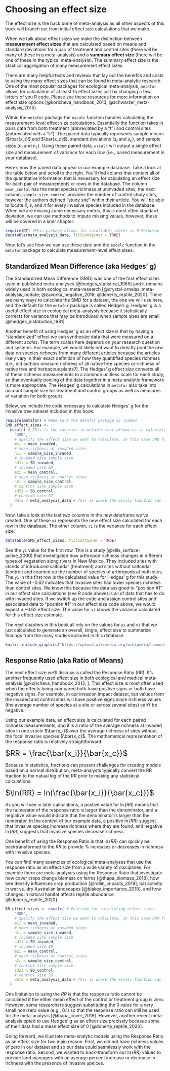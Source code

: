 # Choosing an effect size

The effect size is the back bone of meta-analysis as all other aspects of this book will branch out from initial effect size calculations that we make. 

When we talk about effect sizes we make the distinction between **measurement effect sizes** that are calculated based on means and standard deviations for a pair of treatment and control sites (there will be many of these in a meta-analysis) and a **summary effect size** (there will be one of these in the typical meta-analysis).  The summary effect size is the stastical aggregation of many measurement effect sizes.

There are many helpful texts and reviews that lay out the benefits and costs to using the many effect sizes that can be found in meta-analytic research.  One of the most popular packages for ecological meta-analysis, `metafor` allows for calculation of at least 15 effect sizes just by changing a few letters of you R code.  Please see these resources for more information on effect size options [@koricheva_handbook_2013, @schwarzer_meta-analysis_2015]. 

Within the `metafor` package the `escalc` function handles calculating the measurement-level effect size calculations. Essentially the function takes in pairs data from both treatment (abbreviated by a "t") and control sites (abbreviated with a "c"). The paired data typically represents sample means ($\bar{x_t}$ and $\bar{x_c}$), standard deviations ($s_t$ and $s_c$), and sample sizes ($n_t$ and $n_c$). Using these paired data, `escalc` will output a single effect size and measurement of variance for each row (i.e., paired measurement in your database).  

Here's how the paired data appear in our example database. Take a look at the table below and scroll to the right. You'll find colums that contain all of the quantitative information that is necessary for calculating an effect size for each pair of measurements or rows in the database. The column `mean_contol` has the mean species richness at uninvaded sites, the next column, `sample_size_control` provides the number of control study sites, however the authors defined "study site" within their article. You will be able to locate $\bar{x}$, $s$, and $n$ for every invasive species included in the database.  When we are missing some necessary metric, this is most often standard deviation, we can use methods to impute missing values, however, these will be covered in a later chapter.  

```r
require(DT) #This package allows for scrollable tables in R Markdown
datatable(meta_analysis_data, fillContainer = TRUE)
```

Now, let's see how we can use these date and the `escalc` function in the `metafor` package to calculate measurement-level effect sizes.  

## Standardized Mean Difference (aka Hedges' g)  

The Standardized Mean Difference (SMD) was one of the first effect sizes used in published meta-analyses [@hedges_statistical_1985] and it remains widely used in both ecological meta-research [@crystal-ornelas_meta-analysis_nodate; @zavorka_negative_2018; @doherty_reptile_2020]. There are many ways to calculate the SMD for a dataset, the one we will use here, and the default for the `metafor` package is called Hedge's g. Hedges' g is a useful effect size in ecological meta-analysis becuase it statistically corrects for variance that may be introduced when sample sizes are small [@hedges_distribution_1981].  

Another benefit of using Hedges' g as an effect size is that by having a "standardized" effect we can synthesize data that were measured on a different *scales*. The term scales here depends on your research question and systems. For example, we would likely not want to directly pool the raw data on species richness from many different articles because the articles likely vary in their exact definition of how they quantified species richness (i.e., did authors measure richness of all native tree species or richness of native tree and herbacous plants?). The Hedges' g effect size converts all of these richness measurements to a common unitless scale for each study, so that eventually pooling of the data together in a meta-analytic framework is more appropriate. The Hedges' g calculations in `metafor` also take into account sample size for treatment and control groups as well as measures of variation for both groups.  

Below, we include the code necessary to calculate Hedges' g  for the invasive tree dataset included in this book.  

```r
require(metafor) # Make sure the metafor package is loaded
SMD_effect_sizes <-
  escalc( # This is the function in metafor that allows us to calculate an effect size for each row in a database
    "SMD",
    # Specify the effect size we want to calculate. In this case SMD for Standardized mean difference
    m1i = mean_invaded,
    # mean richness at invaded sites
    n1i = sample_size_invaded,
    # invaded site sample size
    sd1i = SD_invaded,
    # invaded site SD
    m2i = mean_control,
    # mean richness at control sites
    n2i = sample_size_control,
    # control site sample size
    sd2i = SD_control,
    # control site SD
    data = meta_analysis_data # This is where the escalc function can find all the data for our meta-analysis
  )
```


Now, take a look at the last two columns in the new dataframe we've created. One of these `yi` represents the new effect size calculated for each row in the database.  The other column, `vi` is the variance for each effect size.  

```r
datatable(SMD_effect_sizes, fillContainer = TRUE)
```
  
See the `yi` value for the first row. This is a study [@ellis_surface-active_2000] that investigated how arthropod richness changes in different types of vegetation along rivers in New Mexico. They included sites with stands of introduced saltcedar (treatment) and sites without saltcedar (control) and counted up the number of species of arthropods at both sites.  The `yi` in this first row is the calculated value for Hedges' g for this study.  The value of -0.62 indicates that invasive sites had lower species richness than control sites.  We know this because the data assigned to "position #1" in our effect size calculations (see R code above) is all of data that has to do with invaded sites.  If we switch up the code and assign control sites and associated data to "position #1" in our effect size code above, we would expect a +0.62 effect size. The value for `vi` shows the variance calculated for this effect size estimate.  

The next chapters in this book all rely on the values for `yi` and `vi` that we just calculated to generate an overall, single, effect size to summarize findings from the many studies included in this database.  

```r
knitr::include_graphics("https://upload.wikimedia.org/wikipedia/commons/4/44/Tamarix_gallica_bloemen.jpg")
```

## Response Ratio (aka Ratio of Means)  

The next effect size we'll discuss is called the Response Ratio (RR). It's another frequently used effect size in both ecological and medical meta-analysis [@koricheva_handbook_2013; ]. This effect size is most often used when the effects being compared both have positive signs or both have negative signs. For example, in our invasion impact dataset, but values from the invaded and control sites will have positive signs since richness values (the average number of species at a site or across several sites) can't be negative. 

Using our example data, an effect size is calculated for each paired richness measurements, and it is a ratio of the average richness at invaded sites in one article $\bar{x_i}$ over the average richness of sites without the focal invasive species $\bar{x_c}$. The mathematical representation of the response ratio is relatively straightforward:

<font size="5"> $RR = \frac{\bar{x_i}}{\bar{x_c}}$ </font>  

Because in statistics, fractions can present challenges for creating models based on a normal distribution, meta-analysts typically convert the RR fraction to the natual log of the RR prior to making any statistical calculations.

<font size="5"> $\ln(RR) = ln(\frac{\bar{x_i}}{\bar{x_c}})$ </font>  

As you will see in later calculations, a postive value for $\ln(RR)$ means that the numerator of the response ratio is larger than the denominator, and a negiative value would indicate that the denominator is larger than the numerator. In the context of our example data, a positive $\ln(RR)$ suggest that invasive species increase richness where they are found, and negative $\ln(RR)$ suggests that invasive species decrease richness.  

One benefit of using the Response Ratio is that $\ln(RR)$ can quickly be backtransformed to the $RR$ to provide % increases or decreases in richness with invasive species.

You can find many examples of ecological meta-analyses that use the response ratio as an effect size from a wide variety of disciplines. For example there are meta-analyses using the Response Ratio that investigate how cover crops change biomass on farms [@thapa_biomass_2018], how bee density influences crop production [@rollin_impacts_2019], bat activity in wet vs. dry Australian landscapes [@blakey_importance_2018], and how changes in natural habitat affects reptile abundance [@doherty_reptile_2020].

```r
RR_effect_sizes <- escalc( # Function for calculating effect sizes.
    "ROM",
    # Specify the effect size we want to calculate. In this case ROM for the Ratio of Means or Response Ratio
    m1i = mean_invaded,
    # mean richness at invaded sites
    n1i = sample_size_invaded,
    # invaded site sample size
    sd1i = SD_invaded,
    # invaded site SD
    m2i = mean_control,
    # mean richness at control sites
    n2i = sample_size_control,
    # control site sample size
    sd2i = SD_control,
    # control site SD
    data = meta_analysis_data # This is where the escalc function can find all the data for our meta-analysis
  )
```

One limitation to using the $RR$ is that the response ratio cannot be calculated if the either mean effect of the control or treatment group is zero. However, some researchers suggest substituting the 0 value for a very small non-zero value (e.g., 0.1) so that the response ratio can still be used for the meta-analysis [@thapa_cover_2018]. However, another recent meta-analysis opted to use Hedges' g as an effect size precisely becasue some of their data had a mean effect size of 0 [@doherty_reptile_2020].  

Going forward, we illustrate meta-analytic models using the Response Ratio as an effect size for two main reason. First, we did not have richness values of zero in our dataset and so our data could seamlessly work with the response ratio. Second, we wanted to back-transform our $\ln(RR)$ values to provide land managers with an average percent increase or decrease in richness with the presence of invasive speices.

